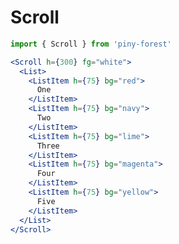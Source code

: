 
# Scroll

```js
import { Scroll } from 'piny-forest'
```

```jsx live
<Scroll h={300} fg="white">
  <List>
    <ListItem h={75} bg="red">
      One
    </ListItem>
    <ListItem h={75} bg="navy">
      Two
    </ListItem>
    <ListItem h={75} bg="lime">
      Three
    </ListItem>
    <ListItem h={75} bg="magenta">
      Four
    </ListItem>
    <ListItem h={75} bg="yellow">
      Five
    </ListItem>
  </List>
</Scroll>
```
